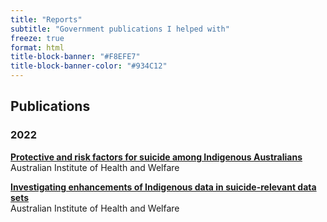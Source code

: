 ```yaml
---
title: "Reports"
subtitle: "Government publications I helped with"
freeze: true
format: html
title-block-banner: "#F8EFE7"
title-block-banner-color: "#934C12"
---
```


## Publications

### 2022

[**Protective and risk factors for suicide among Indigenous Australians**](https://www.indigenousmhspc.gov.au/getattachment/2a25cdd8-d8a7-4373-938f-2aa51a0b4128/aihw-2022-protective-and-risk-factors.pdf?v=1260) \
Australian Institute of Health and Welfare

[**Investigating enhancements of Indigenous data in suicide-relevant data sets**](https://www.indigenousmhspc.gov.au/getattachment/9f5410e0-a297-4437-86f5-878029c359ef/investigating-enhancements-of-indigenous-data-in-suicide-relevant-data-sets.pdf?v=1259) \
Australian Institute of Health and Welfare

